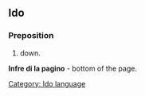 ==Ido==
===Preposition===
# down.
'''Infre di la pagino''' - bottom of the page.
[[Category: Ido language]]